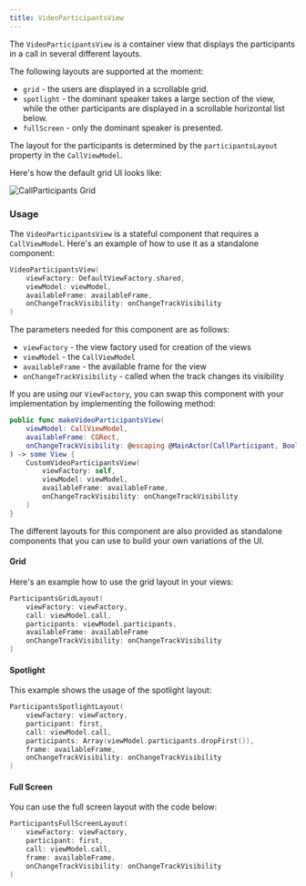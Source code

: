 ```yaml
---
title: VideoParticipantsView
---
```


The `VideoParticipantsView` is a container view that displays the participants in a call in several different layouts. 

The following layouts are supported at the moment:
- `grid` - the users are displayed in a scrollable grid.
- `spotlight` - the dominant speaker takes a large section of the view, while the other participants are displayed in a scrollable horizontal list below.
- `fullScreen` - only the dominant speaker is presented.

The layout for the participants is determined by the `participantsLayout` property in the `CallViewModel`.

Here's how the default grid UI looks like:

![CallParticipants Grid](https://user-images.githubusercontent.com/17215808/223418304-d21a2018-f0d2-4d37-afd0-87ef071e49b6.png)

### Usage

The `VideoParticipantsView` is a stateful component that requires a `CallViewModel`. Here's an example of how to use it as a standalone component:

```swift
VideoParticipantsView(
    viewFactory: DefaultViewFactory.shared,
    viewModel: viewModel,
    availableFrame: availableFrame,
    onChangeTrackVisibility: onChangeTrackVisibility
)
```

The parameters needed for this component are as follows:
- `viewFactory` - the view factory used for creation of the views
- `viewModel` - the `CallViewModel`
- `availableFrame` - the available frame for the view
- `onChangeTrackVisibility` - called when the track changes its visibility

If you are using our `ViewFactory`, you can swap this component with your implementation by implementing the following method:

```swift
public func makeVideoParticipantsView(
    viewModel: CallViewModel,
    availableFrame: CGRect,
    onChangeTrackVisibility: @escaping @MainActor(CallParticipant, Bool) -> Void
) -> some View {
    CustomVideoParticipantsView(
        viewFactory: self,
        viewModel: viewModel,
        availableFrame: availableFrame,
        onChangeTrackVisibility: onChangeTrackVisibility
    )
}
```

The different layouts for this component are also provided as standalone components that you can use to build your own variations of the UI.

#### Grid

Here's an example how to use the grid layout in your views:

```swift
ParticipantsGridLayout(
    viewFactory: viewFactory,
    call: viewModel.call,
    participants: viewModel.participants,
    availableFrame: availableFrame
    onChangeTrackVisibility: onChangeTrackVisibility
)
```

#### Spotlight

This example shows the usage of the spotlight layout:

```swift
ParticipantsSpotlightLayout(
    viewFactory: viewFactory,
    participant: first,
    call: viewModel.call,
    participants: Array(viewModel.participants.dropFirst()),
    frame: availableFrame,
    onChangeTrackVisibility: onChangeTrackVisibility
)
```

#### Full Screen

You can use the full screen layout with the code below:

```swift
ParticipantsFullScreenLayout(
    viewFactory: viewFactory,
    participant: first,
    call: viewModel.call,
    frame: availableFrame,
    onChangeTrackVisibility: onChangeTrackVisibility
)
```